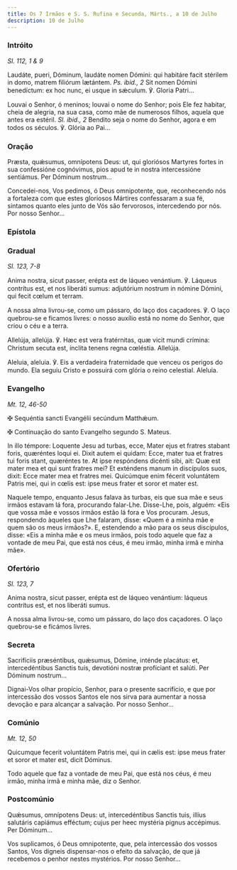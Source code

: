 ```yaml
---
title: Os 7 Irmãos e S. S. Rufina e Secunda, Márts., a 10 de Julho
description: 10 de Julho
---
```


### Intróito

<em>Sl. 112, 1 & 9</em>

<div class="side-by-side not-content">

Laudáte, pueri, Dóminum, laudáte nomen Dómini: qui habitáre facit stérilem in domo, matrem filiórum lætántem. <em>Ps. ibid., 2</em> Sit nomen Dómini benedíctum: ex hoc nunc, ei usque in sǽculum. ℣. Gloria Patri...

Louvai o Senhor, ó meninos; louvai o nome do Senhor; pois Ele fez habitar, cheia de alegria, na sua casa, como mãe de numerosos filhos, aquela que antes era estéril. <em>Sl. ibid., 2</em> Bendito seja o nome do Senhor, agora e em todos os séculos. ℣. Glória ao Pai...

</div>

### Oração

<div class="side-by-side not-content">

Præsta, quǽsumus, omnípotens Deus: ut, qui gloriósos Martyres fortes in sua confessióne cognóvimus, pios apud te in nostra intercessióne sentiámus. Per Dóminum nostrum...

Concedei-nos, Vos pedimos, ó Deus omnipotente, que, reconhecendo nós a fortaleza com que estes gloriosos Mártires confessaram a sua fé, sintamos quanto eles junto de Vós são fervorosos, intercedendo por nós. Por nosso Senhor...

</div>

### Epístola


<LinkCard
  href="/missal/comum/24nemvirgensnemmartires#epístola"
  title="Nem Virgens nem Mártires - Missa Cognóvi, Dómine"
/>

### Gradual

<em>Sl. 123, 7-8</em>

<div class="side-by-side not-content">

Anima nostra, sicut passer, erépta est de láqueo venántium. ℣. Láqueus contrítus est, et nos liberáti sumus: adjutórium nostrum in nómine Dómini, qui fecit cœlum et terram.

A nossa alma livrou-se, como um pássaro, do laço dos caçadores. ℣. O laço quebrou-se e ficamos livres: o nosso auxílio está no nome do Senhor, que criou o céu e a terra.

Allelúja, allelúja. ℣. Hæc est vera fratérnitas, quæ vicit mundi crímina: Christum secuta est, ínclita tenens regna cœléstia. Allelúja.

Aleluia, aleluia. ℣. Eis a verdadeira fraternidade que venceu os perigos do mundo. Ela seguiu Cristo e possuirá com glória o reino celestial. Aleluia.

</div>

### Evangelho

<em>Mt. 12, 46-50</em>

<div class="side-by-side not-content">

<span class="cross text-red-500">✠</span> Sequéntia sancti Evangélii secúndum Matthǽum.

<span class="cross text-red-500">✠</span> Continuação do santo Evangelho segundo S. Mateus.

In illo témpore: Loquente Jesu ad turbas, ecce, Mater ejus et fratres stabant foris, quæréntes loqui ei. Dixit autem ei quidam: Ecce, mater tua et fratres tui foris stant, quæréntes te. At ipse respóndens dicénti sibi, ait: Quæ est mater mea et qui sunt fratres mei? Et exténdens manum in discípulos suos, dixit: Ecce mater mea et fratres mei. Quicúmque enim fécerit voluntátem Patris mei, qui in cœlis est: ipse meus frater et soror et mater est.

Naquele tempo, enquanto Jesus falava às turbas, eis que sua mãe e seus irmãos estavam lá fora, procurando falar-Lhe. Disse-Lhe, pois, alguém: «Eis que vossa mãe e vossos irmãos estão lá fora e Vos procuram. Jesus, respondendo àqueles que Lhe falaram, disse: «Quem é a minha mãe e quem são os meus irmãos?». E, estendendo a mão para os seus discípulos, disse: «Eis a minha mãe e os meus irmãos, pois todo aquele que faz a vontade de meu Pai, que está nos céus, é meu irmão, minha irmã e minha mãe».

</div>

### Ofertório

<em>Sl. 123, 7</em>

<div class="side-by-side not-content">

Anima nostra, sicut passer, erépta est de láqueo venántium: láqueus contrítus est, et nos liberáti sumus.

A nossa alma livrou-se, como um pássaro, do laço dos caçadores. O laço quebrou-se e ficámos livres.

</div>

### Secreta

<div class="side-by-side not-content">

Sacrifíciis præséntibus, quǽsumus, Dómine, inténde placátus: et, intercedéntibus Sanctis tuis, devotióni nostræ profíciant et salúti. Per Dóminum nostrum...

Dignai-Vos olhar propício, Senhor, para o presente sacrifício, e que por intercessão dos vossos Santos ele nos sirva para aumentar a nossa devoção e para alcançar a salvação. Por nosso Senhor...

</div>

### Comúnio

<em>Mt. 12, 50</em>

<div class="side-by-side not-content">

Quicumque fecerit voluntátem Patris mei, qui in cælis est: ipse meus frater et soror et mater est, dicit Dóminus.

Todo aquele que faz a vontade de meu Pai, que está nos céus, é meu irmão, minha irmã e minha mãe, diz o Senhor.

</div>

### Postcomúnio

<div class="side-by-side not-content">

Quǽsumus, omnípotens Deus: ut, intercedéntibus Sanctis tuis, illíus salutáris capiámus efféctum; cujus per heec mystéria pignus accépimus. Per Dóminum...

Vos suplicamos, ó Deus omnipotente, que, pela intercessão dos vossos Santos, Vos digneis dispensar-nos o efeito da salvação, de que já recebemos o penhor nestes mystérios. Por nosso Senhor...

</div>
